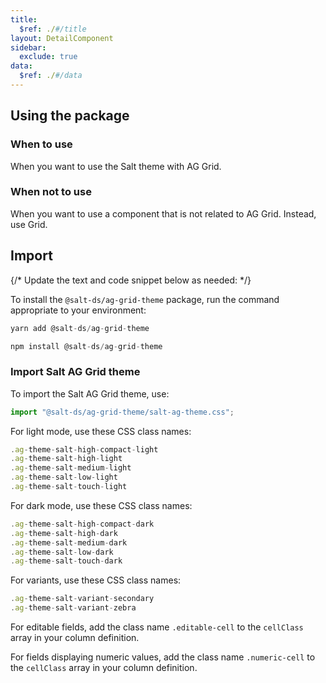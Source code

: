 ```yaml
---
title:
  $ref: ./#/title
layout: DetailComponent
sidebar:
  exclude: true
data:
  $ref: ./#/data
---
```


## Using the package

### When to use

When you want to use the Salt theme with AG Grid.

### When not to use

When you want to use a component that is not related to AG Grid. Instead, use Grid.

## Import

{/* Update the text and code snippet below as needed: */}

To install the `@salt-ds/ag-grid-theme` package, run the command appropriate to your environment:

```js
yarn add @salt-ds/ag-grid-theme
```

```js
npm install @salt-ds/ag-grid-theme
```

### Import Salt AG Grid theme

To import the Salt AG Grid theme, use:

```js
import "@salt-ds/ag-grid-theme/salt-ag-theme.css";
```

For light mode, use these CSS class names:

```js
.ag-theme-salt-high-compact-light
.ag-theme-salt-high-light
.ag-theme-salt-medium-light
.ag-theme-salt-low-light
.ag-theme-salt-touch-light
```

For dark mode, use these CSS class names:

```js
.ag-theme-salt-high-compact-dark
.ag-theme-salt-high-dark
.ag-theme-salt-medium-dark
.ag-theme-salt-low-dark
.ag-theme-salt-touch-dark
```

For variants, use these CSS class names:

```js
.ag-theme-salt-variant-secondary
.ag-theme-salt-variant-zebra
```

For editable fields, add the class name `.editable-cell` to the `cellClass` array in your column definition.

For fields displaying numeric values, add the class name `.numeric-cell` to the `cellClass` array in your column definition.
